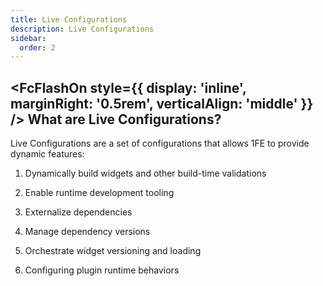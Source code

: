 ```yaml
---
title: Live Configurations
description: Live Configurations
sidebar:
  order: 2
---
```



## <FcFlashOn style={{ display: 'inline', marginRight: '0.5rem', verticalAlign: 'middle' }} /> What are Live Configurations?

Live Configurations are a set of configurations that allows 1FE to provide dynamic features:

1. Dynamically build widgets and other build-time validations

2. Enable runtime development tooling

3. Externalize dependencies

4. Manage dependency versions

5. Orchestrate widget versioning and loading

6. Configuring plugin runtime behaviors

